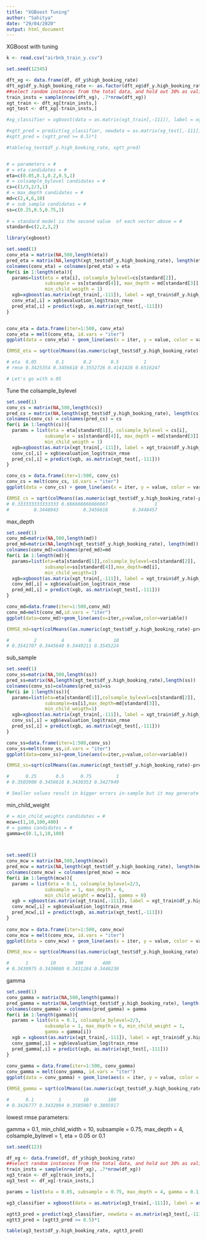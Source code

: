 ---
title: "XGBoost Tuning"
author: "Sahitya"
date: "29/04/2020"
output: html_document
---

XGBoost with tuning

```{r}
k <- read.csv("airbnb_train_y.csv")

set.seed(12345)

dft_xg <- data.frame(df, df_y$high_booking_rate)
dft_xg$df_y.high_booking_rate <- as.factor(dft_xg$df_y.high_booking_rate)
##select random instances from the total data, and hold out 30% as validation data
train_insts = sample(nrow(dft_xg), .7*nrow(dft_xg))
xgt_train <- dft_xg[train_insts,]
xgt_test <- dft_xg[-train_insts,]

#xg_classifier = xgboost(data = as.matrix(xgt_train[,-111]), label = xgt_train$df_y.high_booking_rate, nrounds = 220)

#xgtt_pred = predict(xg_classifier, newdata = as.matrix(xg_test[,-111]))
#xgtt_pred = (xgtt_pred >= 0.5)*1

#table(xg_test$df_y.high_booking_rate, xgtt_pred)


# = parameters = #
# = eta candidates = #
eta=c(0.05,0.1,0.2,0.5,1)
# = colsample_bylevel candidates = #
cs=c(1/3,2/3,1)
# = max_depth candidates = #
md=c(2,4,6,10)
# = sub_sample candidates = #
ss=c(0.25,0.5,0.75,1)
 
# = standard model is the second value  of each vector above = #
standard=c(2,2,3,2)

library(xgboost)

set.seed(1)
conv_eta = matrix(NA,500,length(eta))
pred_eta = matrix(NA,length(xgt_test$df_y.high_booking_rate), length(eta))
colnames(conv_eta) = colnames(pred_eta) = eta
for(i in 1:length(eta)){
  params=list(eta = eta[i], colsample_bylevel=cs[standard[2]],
              subsample = ss[standard[4]], max_depth = md[standard[3]],
              min_child_weigth = 1)
  xgb=xgboost(as.matrix(xgt_train[,-111]), label = xgt_train$df_y.high_booking_rate, nrounds = 500, params = params)
  conv_eta[,i] = xgb$evaluation_log$train_rmse
  pred_eta[,i] = predict(xgb, as.matrix(xgt_test[,-111]))
}


conv_eta = data.frame(iter=1:500, conv_eta)
conv_eta = melt(conv_eta, id.vars = "iter")
ggplot(data = conv_eta) + geom_line(aes(x = iter, y = value, color = variable))

(RMSE_eta = sqrt(colMeans((as.numeric(xgt_test$df_y.high_booking_rate)-pred_eta)^2)))

# eta  0.05       0.1       0.2       0.5         1 
# rmse 0.3425354 0.3456618 0.3552726 0.4141428 0.6516247 

# Let's go with o.05

```

Tune the colsample_bylevel

```{r}
set.seed(1)
conv_cs = matrix(NA,500,length(cs))
pred_cs = matrix(NA,length(xgt_test$df_y.high_booking_rate), length(cs))
colnames(conv_cs) = colnames(pred_cs) = cs
for(i in 1:length(cs)){
  params = list(eta = eta[standard[1]], colsample_bylevel = cs[i],
              subsample = ss[standard[4]], max_depth = md[standard[3]],
              min_child_weigth = 1)
  xgb=xgboost(as.matrix(xgt_train[,-111]), label = xgt_train$df_y.high_booking_rate, nrounds = 500, params = params)
  conv_cs[,i] = xgb$evaluation_log$train_rmse
  pred_cs[,i] = predict(xgb, as.matrix(xgt_test[,-111]))
}

conv_cs = data.frame(iter=1:500, conv_cs)
conv_cs = melt(conv_cs, id.vars = "iter")
ggplot(data = conv_cs) + geom_line(aes(x = iter, y = value, color = variable))

(RMSE_cs = sqrt(colMeans((as.numeric(xgt_test$df_y.high_booking_rate)-pred_cs)^2)))
# 0.333333333333333 0.666666666666667                 1 
#         0.3448943         0.3456618         0.3448457 

```

max_depth

```{r}

set.seed(1)
conv_md=matrix(NA,500,length(md))
pred_md=matrix(NA,length(xgt_test$df_y.high_booking_rate), length(md))
colnames(conv_md)=colnames(pred_md)=md
for(i in 1:length(md)){
  params=list(eta=eta[standard[1]],colsample_bylevel=cs[standard[2]],
              subsample=ss[standard[4]],max_depth=md[i],
              min_child_weigth=1)
  xgb=xgboost(as.matrix(xgt_train[,-111]), label = xgt_train$df_y.high_booking_rate, nrounds = 500, params = params)
  conv_md[,i] = xgb$evaluation_log$train_rmse
  pred_md[,i] = predict(xgb, as.matrix(xgt_test[,-111]))
}

conv_md=data.frame(iter=1:500,conv_md)
conv_md=melt(conv_md,id.vars = "iter")
ggplot(data=conv_md)+geom_line(aes(x=iter,y=value,color=variable))

(RMSE_md=sqrt(colMeans((as.numeric(xgt_test$df_y.high_booking_rate)-pred_md)^2)))

#         2         4         6        10 
# 0.3541707 0.3445640 0.3449211 0.3545224 

```

sub_sample

```{r}

set.seed(1)
conv_ss=matrix(NA,500,length(ss))
pred_ss=matrix(NA,length(xgt_test$df_y.high_booking_rate),length(ss))
colnames(conv_ss)=colnames(pred_ss)=ss
for(i in 1:length(ss)){
  params=list(eta=eta[standard[1]],colsample_bylevel=cs[standard[2]],
              subsample=ss[i],max_depth=md[standard[3]],
              min_child_weigth=1)
  xgb=xgboost(as.matrix(xgt_train[,-111]), label = xgt_train$df_y.high_booking_rate, nrounds = 500, params = params)
  conv_ss[,i] = xgb$evaluation_log$train_rmse
  pred_ss[,i] = predict(xgb, as.matrix(xgt_test[,-111]))
}

conv_ss=data.frame(iter=1:500,conv_ss)
conv_ss=melt(conv_ss,id.vars = "iter")
ggplot(data=conv_ss)+geom_line(aes(x=iter,y=value,color=variable))

(RMSE_ss=sqrt(colMeans((as.numeric(xgt_test$df_y.high_booking_rate)-pred_ss)^2)))

#      0.25       0.5      0.75         1 
# 0.3503900 0.3456618 0.3430353 0.3427949 

# Smaller values result in bigger errors in-sample but it may generate more robust out-of-sample estimates

```

min_child_weight

```{r}

# = min_child_weights candidates = #
mcw=c(1,10,100,400)
# = gamma candidates = #
gamma=c(0.1,1,10,100)



set.seed(1)
conv_mcw = matrix(NA,500,length(mcw))
pred_mcw = matrix(NA,length(xgt_test$df_y.high_booking_rate), length(mcw))
colnames(conv_mcw) = colnames(pred_mcw) = mcw
for(i in 1:length(mcw)){
  params = list(eta = 0.1, colsample_bylevel=2/3,
              subsample = 1, max_depth = 6,
              min_child_weight = mcw[i], gamma = 0)
  xgb = xgboost(as.matrix(xgt_train[,-111]), label = xgt_train$df_y.high_booking_rate, nrounds = 500, params = params)
  conv_mcw[,i] = xgb$evaluation_log$train_rmse
  pred_mcw[,i] = predict(xgb, as.matrix(xgt_test[,-111]))
}
 
conv_mcw = data.frame(iter=1:500, conv_mcw)
conv_mcw = melt(conv_mcw, id.vars = "iter")
ggplot(data = conv_mcw) + geom_line(aes(x = iter, y = value, color = variable))

(RMSE_mcw = sqrt(colMeans((as.numeric(xgt_test$df_y.high_booking_rate)-pred_mcw)^2)))

#      1        10       100       400 
# 0.3430975 0.3430080 0.3431284 0.3440230 

```

gamma

```{r}

set.seed(1)
conv_gamma = matrix(NA,500,length(gamma))
pred_gamma = matrix(NA,length(xgt_test$df_y.high_booking_rate), length(gamma))
colnames(conv_gamma) = colnames(pred_gamma) = gamma
for(i in 1:length(gamma)){
  params = list(eta = 0.1, colsample_bylevel=2/3,
              subsample = 1, max_depth = 6, min_child_weight = 1,
              gamma = gamma[i])
  xgb = xgboost(as.matrix(xgt_train[,-111]), label = xgt_train$df_y.high_booking_rate, nrounds = 500, params = params)
  conv_gamma[,i] = xgb$evaluation_log$train_rmse
  pred_gamma[,i] = predict(xgb, as.matrix(xgt_test[,-111]))
}
 
conv_gamma = data.frame(iter=1:500, conv_gamma)
conv_gamma = melt(conv_gamma, id.vars = "iter")
ggplot(data = conv_gamma) + geom_line(aes(x = iter, y = value, color = variable))

(RMSE_gamma = sqrt(colMeans((as.numeric(xgt_test$df_y.high_booking_rate)-pred_gamma)^2)))

#      0.1         1        10       100 
# 0.3426777 0.3432094 0.3585007 0.3805917 

```

lowest rmse parameters:

gamma = 0.1,
min_child_width = 10,
subsample = 0.75,
max_depth = 4,
colsample_bylevel = 1,
eta = 0.05 or 0.1

```{r}

set.seed(123)

df_xg <- data.frame(df, df_y$high_booking_rate)
##select random instances from the total data, and hold out 30% as validation data
train_insts = sample(nrow(df_xg), .7*nrow(df_xg))
xg3_train <- df_xg[train_insts,]
xg3_test <- df_xg[-train_insts,]

params = list(eta = 0.05, subsample = 0.75, max_depth = 4, gamma = 0.1, min_child_width = 10)

xg3_classifier = xgboost(data = as.matrix(xg3_train[,-111]), label = as.factor(xg3_train$df_y.high_booking_rate), nrounds = 210)

xgtt3_pred = predict(xg3_classifier, newdata = as.matrix(xg3_test[,-111]))
xgtt3_pred = (xgtt3_pred >= 0.5)*1

table(xg3_test$df_y.high_booking_rate, xgtt3_pred)

```

